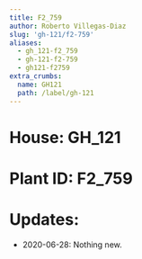 ```yaml
---
title: F2_759
author: Roberto Villegas-Diaz
slug: 'gh-121/f2-759'
aliases:
  - gh_121-f2_759
  - gh-121-f2-759
  - gh121-f2759
extra_crumbs:
  name: GH121
  path: /label/gh-121
---
```


# **House**: GH_121
# **Plant ID**: F2_759
# **Updates**: 
 - 2020-06-28: Nothing new.
